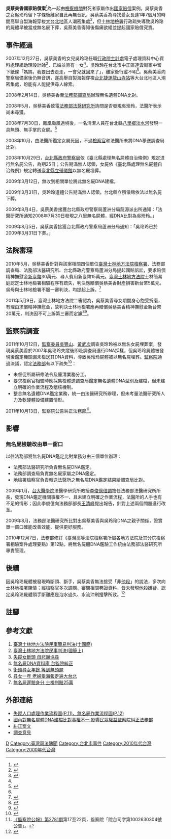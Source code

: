 {{Infobox Historical Event
|Event_Name     = 吳蔡美香國家賠償案
|Image_Name     = 吳蔡美香在街頭尋女的看板 20130815.jpg
|Image_Caption  = 當年吳蔡美香在街頭尋女的看板
|Location       = 吳蔡美香家
|Date           = {{Start date|2007|12|27}} - {{End date|2013|07|03}}
|Result         = 士林地檢署賠償財產損害新臺幣5萬元、精神撫慰金新臺幣20萬元。
|Effect         = 
|URL            = 
}}

'''吳蔡美香國家賠償案'''<ref>{{Cite news|url=http://fyjud.lawbank.com.tw/content.aspx?CacheID=&jcatagory=0&jud_title=&keyword=&page=&searchkw=&courtFullName=SLDV&jrecno=99%2c%E5%A3%AB%E5%9C%8B%E7%B0%A1%2c2%2c20100528%2c1%2cSLEV|title=臺灣士林地方法院 裁判書 -- 民事類|language=zh-tw|author=士林簡易庭法官  陳介源|publisher=[[司法院|司法院]]|date=2010-05-28|accessdate=2013-08-28}}{{dead link|date=2017年12月 |bot=InternetArchiveBot |fix-attempted=yes }}</ref>為一起由[[檢察機關|檢察機關]]對死者家屬作出[[國家賠償|國家賠償]]案例。吳蔡美香之女吳玲玲留下字條後離家自此再無音訊，吳蔡美香為尋找愛女長達1年7個月的時間高舉自製海報穿梭[[大台北地區|大台北地區]]人潮密集處<ref name=":0">{{Cite news|url=https://tw.appledaily.com/headline/daily/20090824/31885880/|title=失蹤女斷頭 母悲謝協尋|author=|date=|work=|publisher=蘋果日報|accessdate=|language=|format=}}</ref>，但[[士林地檢署|士林地檢署]]行政疏失導致吳玲玲的屍體早被當成無名屍下葬，吳蔡美香得知後傷痛欲絕並提起國家賠償究責。

== 事件經過 ==
2007年12月27日，吳蔡美香的女兒吳玲玲任職[[行政院主計處|行政院主計處]]電子處理資料中心資料處理組助理設計師<ref>{{Cite news|url=https://www.dgbas.gov.tw/public/Data/762815463171.pdf|title=「政府機構資訊安全防護概況」調查報告|language=zh-tw|author=吳玲玲|publisher=行政院主計處|date=2007|accessdate=2019-06-08|quote=本文由行政院主計處電子處理資料中心資料處理組助理設計師吳玲玲提供。|archive-date=2017-11-18|archive-url=https://web.archive.org/web/20171118054114/http://www.dgbas.gov.tw/public/Data/762815463171.pdf|dead-url=no}}</ref>，已婚並育有一女<ref name=":0" />。吳玲玲在台北市中正區連雲街家中留下紙條「媽媽，我要出去走走，一會兒就回來了」，離家後行蹤不明<ref>{{Cite news|url=|title=見過她嗎 請協尋|language=zh-tw|author=袁志豪|publisher=[[聯合報|聯合報]]|date=2008-02-14|accessdate=2019-06-08}}</ref>。吳蔡美香向警察局備案後仍無音訊，遂高舉自製海報穿梭[[台北捷運|台北捷運]][[龍山寺站|龍山寺站]]等大台北地區人潮密集處，盼能有人能提供尋人線索。

2008年2月14日，吳蔡美香至[[法務部調查局|法務部調查局]]辦理無名遺體DNA比對。

2008年5月，吳蔡美香致電[[法務部法醫研究所|法務部法醫研究所]]詢問是否發現吳玲玲，法醫所表示尚未尋獲。

2008年7月30日，鳳凰颱風過境後，一名清潔人員在台北縣[[八里區|八里鄉]][[淡水河|淡水河]]發現一具無頭、無手掌的女屍。<ref name=":0" />

2008年10月，由法醫所鑑定女屍死因，不過[[檢察官|檢察官]]和法醫所未將DNA移送調查局比對。

2008年10月29日，[[台北縣政府警察局|台北縣政府警察局]]依《臺北縣處理無名屍體自治條例》規定进行無名屍公告，為期25日；公告期滿無人認領，女屍依《臺北縣處理無名屍體自治條例》規定轉送[[臺北縣立殯儀館|臺北縣立殯儀館]]以無名屍埋葬。

2009年3月12日，無收到相關單位將此無名屍DNA建檔。

2009年3月31日，吳玲玲遺體公告期滿無人認領，台北縣立殯儀館依法以無名屍下葬。

2009年8月4日，吳蔡美香接獲台北縣政府警察局蘆洲分局龍源派出所通知：「法醫研究所通知2008年7月30日發現之八里無名屍體，經DNA比對為吳玲玲。」

2009年8月5日，吳蔡美香接獲台北縣政府警察局蘆洲分局通知：「吳玲玲已於2009年3月31日下葬。」

==法院審理==

2010年5月，吳蔡美香針對與該案相關四個單位[[臺灣士林地方法院檢察署|臺灣士林地方法院檢察署]]、法務部調查局、法務部法醫研究所、台北縣政府警察局蘆洲分局提起國賠訴訟，要求賠償精神撫慰金[[新臺幣|新臺幣]]30萬元、尋人費用新臺幣15萬元。[[臺灣士林地方法院|臺灣士林地方法院]]士林簡易庭認定士林地檢署相驗程序有疏失，判決應賠償吳蔡美香財產損害新台幣5萬元。吳母與士林地檢署不服一審判決，均提起上訴。<ref>{{Cite news|url=http://city.udn.com/54532/4639912|title=無名屍遲驗身分 士檢判賠25萬|author=姜炫煥|date=2011.05.31 02:53|work=|publisher=聯合報|accessdate=|language=|format=}}</ref>

2011年5月9日，臺灣士林地方法院二審認為，吳蔡美香尋女期間身心飽受折磨，有理由求償精神撫慰金，故判決士林地檢署應再賠償吳蔡美香精神撫慰金新台幣20萬元，判決因不可上訴第三審而定讞<ref>{{Cite news|url=http://fyjud.lawbank.com.tw/content.aspx?CacheID=&jcatagory=0&jud_title=&keyword=&page=&searchkw=&courtFullName=SLDV&jrecno=99%2c%E5%9C%8B%E7%B0%A1%E4%B8%8A%2c2%2c20110429%2c1%2cSLDV|title=臺灣士林地方法院 裁判書 -- 民事類|language=zh-tw|author=民事第一庭審判長法官俞慧君、法官陳梅欽、法官林政佑|publisher=[[司法院|司法院]]|date=2010-05-28|accessdate=2013-08-28}}{{dead link|date=2017年12月 |bot=InternetArchiveBot |fix-attempted=yes }}</ref><ref>{{Cite news|url=|title=無名屍遲驗身分 士檢判賠25萬|language=zh-tw|author=姜炫煥|publisher=聯合報|date=2011-05-31|accessdate=2019-06-08}}</ref>。

==監察院調查==

2011年10月12日，[[監察委員|監察委員]][[吳豐山|吳豐山]]、[[黃武次|黃武次]]調查吳玲玲被以無名女屍埋葬案，發現吳蔡美香於2007年吳玲玲失蹤後即赴調查局進行DNA採樣，但吳玲玲屍體被發現後鑑定機關漏未檢送其DNA資料，導致吳玲玲屍體被以無名屍埋葬。[[監察院|監察院]]通過決議，認定[[中華民國法務部|法務部]]有以下疏失<ref>{{cite web |title=國內對無名屍體DNA建檔比對事權不一 影響民眾權益 監察院糾正法務部 |url=https://www.cy.gov.tw/sp.asp?xdURL=./di/Message/message_1.asp&ctNode=903&msg_id=3688 |publisher=監察院}}</ref>：
*未督促所屬研修法令及釐清業務分工。
*要求檢察官相驗時應採集檢體送調查局鑑定無名遺體DNA型別及建檔，但未建立明確的作業流程及稽核機制。
*整合無名遺體DNA鑑定業務，統一由法醫研究所辦理，但未考量法醫研究所人力及軟硬體設備建置情形。

2011年10月13日，監察院公告糾正法務部<ref>[https://www.cy.gov.tw/AP_HOME/Op_Upload/eDoc/%E5%85%AC%E5%A0%B1/100/1000000512781(%E5%85%A8).pdf 《監察院公報》第2781期]第17至22頁，監察院「院台司字第1002630304號公告」。</ref>。

== 影響 ==
===無名屍檢驗改由單一窗口 ===
以往法務部將無名屍DNA鑑定比對業務分由三個單位辦理：
*法務部法醫研究所負責無名屍DNA鑑定。
*法務部調查局負責無名屍家屬之DNA鑑定。
*地檢署檢察官負責轉送法醫所之無名屍DNA鑑定結果給調查局比對。

2009年1月，[[台大醫學院|台大醫學院]]法醫學研究所教授[[李俊億|李俊億]][[借調|借調]]擔任法務部法醫研究所所長，發現DNA鑑定機關事權不一、且未建立明確之作業流程，法醫所的人手也有不足的情形；因此李俊億向法務部部長[[王清峰|王清峰]]提出報告，針對上述兩個問題進行改革。

2009年8月，法務部法醫研究所比對出吳蔡美香與吳玲玲DNA之親子關係，證實單一窗口確能改善效能、提供更好服務。

2010年12月7日，法務部修訂《臺灣高等法院檢察署所屬各地方法院及其分院檢察署相驗案件處理要點》第12點，將無名屍體DNA鑑驗工作統由法務部法醫研究所專責管理。

== 後續 ==
因吳玲玲屍體被發現時斷頭、斷手，吳蔡美香無法接受「非[[他殺|他殺]]」的說法，多次向士林地檢署陳情；經檢察官多次調閱、審閱相關卷證資料，皆未發現他殺嫌疑，認定吳玲玲屍體頭手斷離應是泡水過久、水流沖刷撞擊所致。<ref>{{cite news |title=愛女橫死無頭無手 慈母追兇9年等奇蹟 |url=https://news.ltn.com.tw/news/society/paper/1200129 |accessdate=2019-06-29 |archive-date=2019-06-29 |archive-url=https://web.archive.org/web/20190629170242/https://news.ltn.com.tw/news/society/paper/1200129 |dead-url=no }}</ref>

== 註腳 ==
{{reflist|1}}

== 參考文獻 ==
# [http://fyjud.lawbank.com.tw/content.aspx?CacheID=&jcatagory=0&jud_title=&keyword=&page=&searchkw=&courtFullName=SLDV&jrecno=99%2c%E5%A3%AB%E5%9C%8B%E7%B0%A1%2c2%2c20100528%2c1%2cSLEV 臺灣士林地方法院民事簡易判決(士國簡)]{{dead link|date=2017年12月 |bot=InternetArchiveBot |fix-attempted=yes }}
# [http://fyjud.lawbank.com.tw/content.aspx?CacheID=&jcatagory=0&jud_title=&keyword=&page=&searchkw=&courtFullName=SLDV&jrecno=99%2c%E5%9C%8B%E7%B0%A1%E4%B8%8A%2c2%2c20110429%2c1%2cSLDV 臺灣士林地方法院民事判決(國簡上)]{{dead link|date=2017年12月 |bot=InternetArchiveBot |fix-attempted=yes }}
# [http://www.appledaily.com.tw/appledaily/article/headline/20090824/31885880/ 失蹤女斷頭 母悲謝協尋]{{Wayback|url=http://www.appledaily.com.tw/appledaily/article/headline/20090824/31885880/ |date=20160304134053 }}
# [http://www.epochtimes.com/b5/11/10/12/n3398903.htm%E7%84%A1%E5%90%8D%E5%B1%8DDNA%E8%B3%87%E6%96%99%E5%BA%AB--%E5%8F%B0%E7%9B%A3%E9%99%A2%E7%B3%BE%E6%AD%A3 無名屍DNA資料庫 台監院糾正]{{Wayback|url=http://www.epochtimes.com/b5/11/10/12/n3398903.htm%E7%84%A1%E5%90%8D%E5%B1%8DDNA%E8%B3%87%E6%96%99%E5%BA%AB--%E5%8F%B0%E7%9B%A3%E9%99%A2%E7%B3%BE%E6%AD%A3 |date=20160304104312 }}
# [http://www.worldjournal.com/pages/full_news/push?article-%E8%A1%97%E9%A0%AD%E5%B0%8B%E5%A5%B3%E5%B9%B4%E9%A4%98+%E7%AD%89%E5%88%B0%E7%84%A1%E9%A0%AD%E5%B1%8D%20&id=3245713&instance=iNews 街頭尋女年餘 等到無頭屍]
# [https://web.archive.org/web/20120206010911/http://www.libertytimes.com.tw/2008/new/dec/3/today-so17.htm 尋女一年 老婦舉海報走遍大台北]
# [http://city.udn.com/54532/4639912 無名屍遲驗身分 士檢判賠25萬]

== 外部連結 ==
*[https://web.archive.org/web/20160304113104/http://slpp.tcpd.gov.tw/public/Attachment/351614434772.pdf 失蹤人口處理作業流程圖(P.11)、無名屍作業流程圖(P.12)]
* [http://humanrights.cy.gov.tw/sp.asp?xdUrl=./di/message/message_1.pda.asp&msg_id=3688 國內對無名屍體DNA建檔比對事權不一 影響民眾權益監察院糾正法務部]{{Dead link|date=2020年2月 |bot=InternetArchiveBot |fix-attempted=yes }}
* [https://web.archive.org/web/20160304210652/http://www.cy.gov.tw/AP_HOME/Op_Upload/eDoc/%E7%B3%BE%E6%AD%A3%E6%A1%88/100/100000177%E5%A4%B1%E8%B9%A4%E4%BA%BA%E5%8F%A3%E7%B3%BE%E6%AD%A3%E6%A1%88%E6%96%87.pdf 糾正案文]
* [http://www.cy.gov.tw/AP_HOME/Op_Upload/eDoc/%E8%AA%BF%E6%9F%A5%E5%A0%B1%E5%91%8A/100/100000459%E5%A4%B1%E8%B9%A4%E4%BA%BA%E5%8F%A3%E8%AA%BF%E6%9F%A5%E6%84%8F%E8%A6%8B%EF%BC%88%E5%B0%8D%E5%A4%96%EF%BC%89.pdf 調查意見]{{dead link|date=2017年12月 |bot=InternetArchiveBot |fix-attempted=yes }}

[[Category:中華民國檢察機關|D]]
[[Category:臺灣司法醜聞|Category:臺灣司法醜聞]]
[[Category:台北市事件|Category:台北市事件]]
[[Category:2010年代台灣|Category:2010年代台灣]]
[[Category:2000年代台灣|Category:2000年代台灣]]